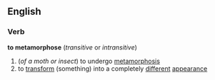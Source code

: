 ==English==
===Verb===
'''to metamorphose'''  (''transitive'' or ''intransitive'')
#(''of a moth or insect'') to undergo [[metamorphosis]]
# to [[transform]] (something) into a completely [[different]] [[appearance]]